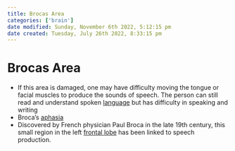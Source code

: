 ```yaml
---
title: Brocas Area
categories: ['brain']
date modified: Sunday, November 6th 2022, 5:12:15 pm
date created: Tuesday, July 26th 2022, 8:33:15 pm
---
```


# Brocas Area
- If this area is damaged, one may have difficulty moving the tongue or facial muscles to produce the sounds of speech. The person can still read and understand spoken [language](language.qmd) but has difficulty in speaking and writing
- Broca's [aphasia](aphasia.qmd)
- Discovered by French physician Paul Broca in the late 19th century, this small region in the left [frontal lobe](frontal lobe.qmd) has been linked to speech production.



